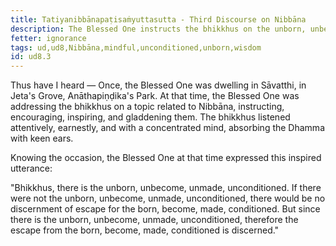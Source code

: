 ```yaml
---
title: Tatiyanibbānapaṭisaṁyuttasutta - Third Discourse on Nibbāna
description: The Blessed One instructs the bhikkhus on the unborn, unbecome, unmade, unconditioned.
fetter: ignorance
tags: ud,ud8,Nibbāna,mindful,unconditioned,unborn,wisdom
id: ud8.3
---
```


Thus have I heard — Once, the Blessed One was dwelling in Sāvatthi, in Jeta's Grove, Anāthapiṇḍika's Park. At that time, the Blessed One was addressing the bhikkhus on a topic related to Nibbāna, instructing, encouraging, inspiring, and gladdening them. The bhikkhus listened attentively, earnestly, and with a concentrated mind, absorbing the Dhamma with keen ears.

Knowing the occasion, the Blessed One at that time expressed this inspired utterance:

"Bhikkhus, there is the unborn, unbecome, unmade, unconditioned. If there were not the unborn, unbecome, unmade, unconditioned, there would be no discernment of escape for the born, become, made, conditioned. But since there is the unborn, unbecome, unmade, unconditioned, therefore the escape from the born, become, made, conditioned is discerned."
